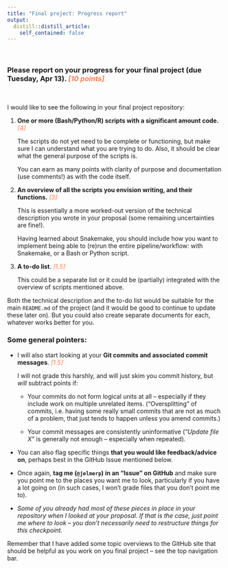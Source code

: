 ```yaml
---
title: "Final project: Progress report"
output:
  distill::distill_article:
    self_contained: false
---
```


<br>

### Please report on your progress for your final project (due Tuesday, Apr 13). <span style="color:coral"><i>[10 points]</i></span>

<br>

I would like to see the following in your final project repository:

1. **One or more (Bash/Python/R) scripts with a significant amount code.**
   <span style="color:coral"><i>[4]</i></span>
   
   The scripts do not yet need to be complete or functioning,
   but make sure I can understand what you are trying to do.
   Also, it should be clear what the general purpose of the scripts is.
   
   You can earn as many points with clarity of purpose and documentation
   (use comments!) as with the code itself. 
   
2. **An overview of all the scripts you envision writing, and their functions.**
   <span style="color:coral"><i>[3]</i></span>
   
   This is essentially a more worked-out version of the technical description
   you wrote in your proposal (some remaining uncertainties are fine!).
   
   Having learned about Snakemake, you should include how you
   want to implement being able to (re)run the entire pipeline/workflow:
   with Snakemake, or a Bash or Python script.
   
3. **A to-do list**. <span style="color:coral"><i>[1.5]</i></span>
   
   This could be a separate list or it could be (partially)
   integrated with the overview of scripts mentioned above.

Both the technical description and the to-do list would be suitable for the
main `README.md` of the project
(and it would be good to continue to update these later on).
But you could also create separate documents for each,
whatever works better for you.
  
### Some general pointers:

- I will also start looking at your **Git commits and associated commit messages**.
  <span style="color:coral"><i>[1.5]</i></span>
  
  I will not grade this harshly, and will just skim you commit history,
  but *will* subtract points if:
  
  - Your commits do not form logical units at all --
    especially if they include work on multiple unrelated items.
    ("Oversplitting" of commits, i.e. having some really small commits that
    are not as much of a problem, that just tends to happen unless you amend
    commits.)
  
  - Your commit messages are consistently uninformative
    ("*Update file X*" is generally not enough -- especially when repeated).

- You can also flag specific things **that you would like feedback/advice on**,
  perhaps best in the GitHub Issue mentioned below.

- Once again, **tag me (`@jelmerp`) in an "Issue" on GitHub** and make sure you
  point me to the places you want me to look,
  particularly if you have a lot going on
  (in such cases, I won't grade files that you don't point me to).

- *Some of you already had most of these pieces in place in your
  repository when I looked at your proposal.
  If that is the case, just point me where to look -- you don't necessarily
  need to restructure things for this checkpoint.*
  
Remember that I have added some topic overviews to the GitHub
site that should be helpful as you work on you final project --
see the top navigation bar.
